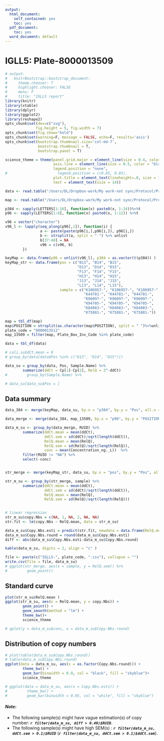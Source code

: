```yaml
---
output:
  html_document:
    self_contained: yes
    toc: yes
  pdf_document:
    toc: yes
  word_document: default
---
```

IGLL5: Plate-8000013509
====

```r
# output:
#   knitrBootstrap::bootstrap_document:
#     theme.chooser: T
#     highlight.chooser: FALSE
#     menu: F
#     title: "IGLL5 report"
library(knitr)
library(xtable)
library(dplyr)
library(ggplot2)
library(reshape2)
opts_chunk$set(dev=c("svg"), 
              fig.height = 5, fig.width = 7)
opts_chunk$set(fig.show="hold")
opts_chunk$set(warning=F, message = FALSE, echo=F, results='asis')
opts_chunk$set(bootstrap.thumbnail.size='col-md-7', 
               bootstrap.thumbnail = T,
               bootstrap.panel = T)

science_theme = theme(panel.grid.major = element_line(size = 0.4, color = "grey"),
                      axis.line = element_line(size = 0.5, color = "black"), 
                      legend.position = "none", 
#                       legend.position = c(0.85, 0.85),
                      plot.title = element_text(lineheight=.8, size = 10,  face="bold"),
                      text = element_text(size = 14))   
```

```r
data <- read.table("/Users/DL/Dropbox-work/My work-not sync/Protocol/Protocol Memphis/IGLL5/Raw data/081914-Dong-8000013512-IGLL5-ZNF80.csv", skip = 1, sep = ",", header = T)

map <- read.table("/Users/DL/Dropbox-work/My work-not sync/Protocol/Protocol Memphis/IGLL5/Map/RIVUR_DILUTION_PLATES.csv",sep = ",", header = T)
```

```r
p384 <- sapply(LETTERS[1:16], function(x) paste0(x, 1:24))%>%t
p96 <- sapply(LETTERS[1:8], function(x) paste0(x, 1:12)) %>%t

v96 = vector("character")
v96_l <- lapply(seq_along(p96[,1]), function(i) {
                a <- paste(paste(p96[i,],p96[i,]), p96[i,]) 
                b <- strsplit(a, split = " ") %>% unlist
                b[37:48] = NA
                v96 = c(v96, b)
        }) 

keyMap <- data.frame(p96 = unlist(v96_l), p384 = as.vector(t(p384)) ) 
keyMap_str <- data.frame(pos = c("B13", "B14", "B15",
                                 "D13", "D14", "D15",
                                 "F13", "F14", "F15",
                                 "H13", "H14", "H15",
                                 "J13", "J14", "J15",
                                 "L13", "L14", "L15"),
                         sample = c("K106957-", "K106957-", "K106957-",
                                    "K44781-", "K44781-", "K44781-",
                                    "K96097-", "K96097-", "K96097-",
                                    "K94705-", "K94705-", "K94705-",
                                    "K84083-", "K84083-", "K84083-",
                                    "K75881-", "K75881-", "K75881-"))

```

```r
map = tbl_df(map)
map$POSITION = strsplit(as.character(map$POSITION), split = " ")%>%unlist
plate_code = "8000013512"
map_13509 = filter(map, Plate_Box_Inv_Code %in% plate_code)

```



```r
data = tbl_df(data)

# cali.su$dCt.mean = 0
# group_by(data[data$Pos %in% c("D13", "D14", "D15")])

data_su = group_by(data, Pos, Sample.Name) %>%
        summarize(ddCt = Cp[1]-Cp[2], RelQ = 2^-ddCt)
#         group_by(Sample.Name) %>%

# data_su[data_su$Pos = ]

```
## Data summary
```r
data_384 <- merge(keyMap, data_su, by.x = "p384", by.y = "Pos", all.x = T)

data_merge <- merge(data_384, map_13509, by.x = "p96", by.y = "POSITION", all.x = T, sort = T ) %>% tbl_df

data_m_su <- group_by(data_merge, RUID) %>% 
        summarize(ddCt.mean = mean(ddCt), 
                  ddCt.sem = sd(ddCt)/sqrt(length(ddCt)), 
                  RelQ.mean = mean(RelQ), 
                  RelQ.sem = sd(RelQ)/sqrt(length(RelQ)),
                  conc = mean(Concentration_ng._L))  %>%
        filter(RUID != "NA") %>%
        select(-conc)


str_merge <- merge(keyMap_str, data_su, by.x = "pos", by.y = "Pos", all.x = T)

str_m_su <- group_by(str_merge, sample) %>% 
        summarize(ddCt.mean = mean(ddCt), 
                  ddCt.sem = sd(ddCt)/sqrt(length(ddCt)), 
                  RelQ.mean = mean(RelQ), 
                  RelQ.sem = sd(RelQ)/sqrt(length(RelQ)))
        

# linear regression
str_m_su$copy.Nbs = c(NA, 1, NA, 2, NA, NA)
str.fit <- lm(copy.Nbs ~ RelQ.mean, data = str_m_su)

data_m_su$Copy.Nbs.esti = predict(str.fit, newdata = data.frame(RelQ.mean = data_m_su$RelQ.mean))
data_m_su$Copy.Nbs.round = round(data_m_su$Copy.Nbs.esti)
diff <- abs(data_m_su$Copy.Nbs.esti-data_m_su$Copy.Nbs.round)

kable(data_m_su, digits = 2, align = "c" )

file <- paste(c("IGLL5-", plate_code, ".csv"), collapse = "")
write.csv(file = file, data_m_su)
# ggplot(str_merge, aes(x = sample, y = RelQ.sem)) %>%
#         geom_point()

```

## Standard curve
```r
plot(str_m_su$RelQ.mean )
ggplot(str_m_su, aes(x = RelQ.mean, y = copy.Nbs)) +
        geom_point() +
        geom_smooth(method = "lm") + 
        theme_bw()+
        science_theme

# qplot(y = data_m_su$conc, x = data_m_su$Copy.Nbs.round)


```

## Distribution of copy numbers
```r
# plot(table(data_m_su$Copy.Nbs.round))
# table(data_m_su$Copy.Nbs.round)
ggplot(data = data_m_su, aes(x = as.factor(Copy.Nbs.round))) +
        theme_bw() +
        geom_bar(binwidth = 0.9, col = "black", fill = "skyblue")+
        science_theme

# ggplot(data = data_m_su, aes(x = Copy.Nbs.esti)) +
#         theme_bw() +
#         geom_bar(binwidth = 0.05, col = "white", fill = "skyblue")
```


#### _Note_:  
-  The following sample(s) might have vague estimation(s) of copy number: ***`r filter(data_m_su, diff > 0.40)$RUID`***.    
-  The following sample(s) might have high SEM(s) : ***`r filter(data_m_su, ddCt.sem > 0.1)$RUID`*** (***`r filter(data_m_su, ddCt.sem > 0.1)$ddCt.sem`***).



